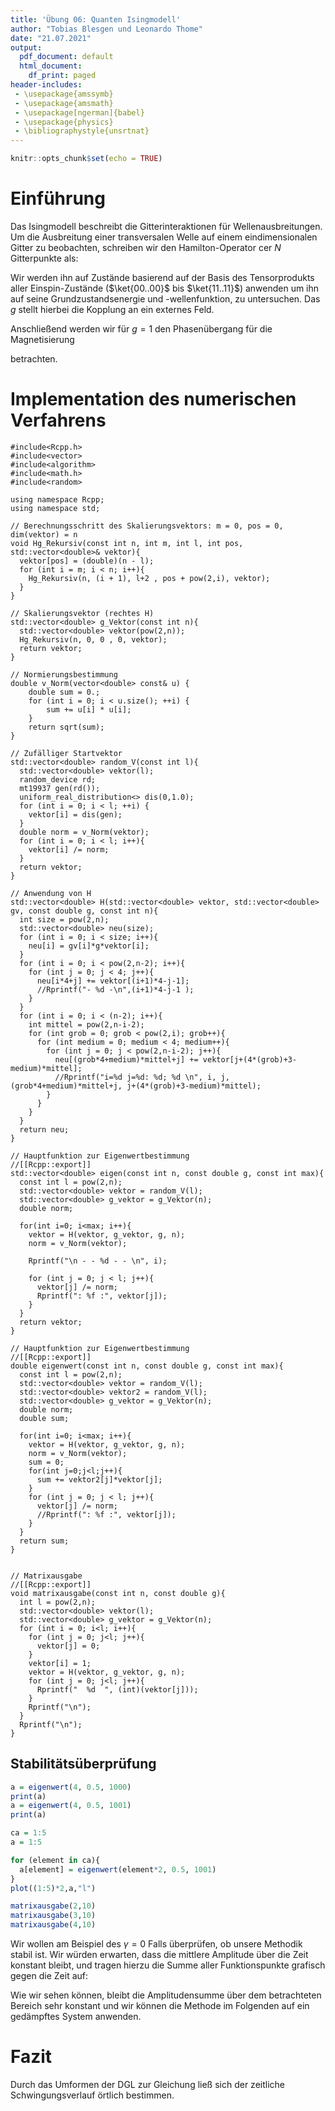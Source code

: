 ```yaml
---
title: 'Übung 06: Quanten Isingmodell'
author: "Tobias Blesgen und Leonardo Thome"
date: "21.07.2021"
output:
  pdf_document: default
  html_document:
    df_print: paged
header-includes: 
 - \usepackage{amssymb}
 - \usepackage{amsmath}
 - \usepackage[ngerman]{babel}
 - \usepackage{physics}
 - \bibliographystyle{unsrtnat}
---
```


[//]: # Ausführbefehl im allgemeinen: ``render("ComputerPhysik06.Rmd")``

```r
knitr::opts_chunk$set(echo = TRUE)
```

# Einführung

Das Isingmodell beschreibt die Gitterinteraktionen für Wellenausbreitungen. Um die Ausbreitung einer transversalen Welle auf einem eindimensionalen Gitter zu beobachten, schreiben wir den Hamilton-Operator cer $N$ Gitterpunkte als:

\begin{equation}
  H = \sum^{N-2}_{i=0} \sigma_i^x \otimes \sigma^x_{i+1} + g \sum_{i=0}^{N-1} \sigma^z_i.
\end{equation}

Wir werden ihn auf Zustände basierend auf der Basis des Tensorprodukts aller Einspin-Zustände ($\ket{00..00}$ bis $\ket{11..11}$) anwenden um ihn auf seine Grundzustandsenergie und -wellenfunktion, zu untersuchen. Das $g$ stellt hierbei die Kopplung an ein externes Feld.

Anschließend werden wir für $g=1$ den Phasenübergang für die Magnetisierung 

\begin{equation}
  M = \frac{1}{N} \bra{\psi} \sum_{i=0}^{N-1} \sigma_i^z \ket{\psi}
\end{equation}

betrachten.

# Implementation des numerischen Verfahrens



```Rcpp
#include<Rcpp.h>
#include<vector>
#include<algorithm>
#include<math.h>  
#include<random>

using namespace Rcpp;
using namespace std;

// Berechnungsschritt des Skalierungsvektors: m = 0, pos = 0, dim(vektor) = n
void Hg_Rekursiv(const int n, int m, int l, int pos, std::vector<double>& vektor){
  vektor[pos] = (double)(n - l);
  for (int i = m; i < n; i++){
    Hg_Rekursiv(n, (i + 1), l+2 , pos + pow(2,i), vektor);
  }
}

// Skalierungsvektor (rechtes H)
std::vector<double> g_Vektor(const int n){
  std::vector<double> vektor(pow(2,n));
  Hg_Rekursiv(n, 0, 0 , 0, vektor);
  return vektor;
}

// Normierungsbestimmung
double v_Norm(vector<double> const& u) {
    double sum = 0.;
    for (int i = 0; i < u.size(); ++i) {
        sum += u[i] * u[i];
    }
    return sqrt(sum);
}

// Zufälliger Startvektor
std::vector<double> random_V(const int l){
  std::vector<double> vektor(l);
  random_device rd; 
  mt19937 gen(rd()); 
  uniform_real_distribution<> dis(0,1.0);
  for (int i = 0; i < l; ++i) {
    vektor[i] = dis(gen);
  }
  double norm = v_Norm(vektor);
  for (int i = 0; i < l; i++){
    vektor[i] /= norm;
  }
  return vektor;
}

// Anwendung von H
std::vector<double> H(std::vector<double> vektor, std::vector<double> gv, const double g, const int n){
  int size = pow(2,n);
  std::vector<double> neu(size);
  for (int i = 0; i < size; i++){
    neu[i] = gv[i]*g*vektor[i];
  }
  for (int i = 0; i < pow(2,n-2); i++){
    for (int j = 0; j < 4; j++){
      neu[i*4+j] += vektor[(i+1)*4-j-1];
      //Rprintf("- %d -\n",(i+1)*4-j-1 );
    }
  }
  for (int i = 0; i < (n-2); i++){
    int mittel = pow(2,n-i-2);
    for (int grob = 0; grob < pow(2,i); grob++){
      for (int medium = 0; medium < 4; medium++){
        for (int j = 0; j < pow(2,n-i-2); j++){
          neu[(grob*4+medium)*mittel+j] += vektor[j+(4*(grob)+3-medium)*mittel];
          //Rprintf("i=%d j=%d: %d; %d \n", i, j, (grob*4+medium)*mittel+j, j+(4*(grob)+3-medium)*mittel);
        }
      }
    }
  }
  return neu;
}

// Hauptfunktion zur Eigenwertbestimmung
//[[Rcpp::export]]
std::vector<double> eigen(const int n, const double g, const int max){
  const int l = pow(2,n);
  std::vector<double> vektor = random_V(l);
  std::vector<double> g_vektor = g_Vektor(n);
  double norm;
  
  for(int i=0; i<max; i++){
    vektor = H(vektor, g_vektor, g, n);
    norm = v_Norm(vektor);
    
    Rprintf("\n - - %d - - \n", i);
    
    for (int j = 0; j < l; j++){
      vektor[j] /= norm;
      Rprintf(": %f :", vektor[j]);
    }
  }
  return vektor;
}

// Hauptfunktion zur Eigenwertbestimmung
//[[Rcpp::export]]
double eigenwert(const int n, const double g, const int max){
  const int l = pow(2,n);
  std::vector<double> vektor = random_V(l);
  std::vector<double> vektor2 = random_V(l);
  std::vector<double> g_vektor = g_Vektor(n);
  double norm;
  double sum;
  
  for(int i=0; i<max; i++){
    vektor = H(vektor, g_vektor, g, n);
    norm = v_Norm(vektor);
    sum = 0;
    for(int j=0;j<l;j++){
      sum += vektor2[j]*vektor[j];
    }
    for (int j = 0; j < l; j++){
      vektor[j] /= norm;
      //Rprintf(": %f :", vektor[j]);
    }
  }
  return sum;
}


// Matrixausgabe
//[[Rcpp::export]]
void matrixausgabe(const int n, const double g){
  int l = pow(2,n);
  std::vector<double> vektor(l);
  std::vector<double> g_vektor = g_Vektor(n);
  for (int i = 0; i<l; i++){
    for (int j = 0; j<l; j++){
      vektor[j] = 0;
    }
    vektor[i] = 1;
    vektor = H(vektor, g_vektor, g, n);
    for (int j = 0; j<l; j++){
      Rprintf("  %d  ", (int)(vektor[j]));
    }
    Rprintf("\n");
  }
  Rprintf("\n");
}

```



## Stabilitätsüberprüfung

```r
a = eigenwert(4, 0.5, 1000)
print(a)
a = eigenwert(4, 0.5, 1001)
print(a)

ca = 1:5
a = 1:5

for (element in ca){
  a[element] = eigenwert(element*2, 0.5, 1001)
}
plot((1:5)*2,a,"l")


```

```r
matrixausgabe(2,10)
matrixausgabe(3,10)
matrixausgabe(4,10)

```



Wir wollen am Beispiel des $\gamma = 0$ Falls überprüfen, ob unsere Methodik stabil ist. Wir würden erwarten, dass die mittlere Amplitude über die Zeit konstant bleibt, und tragen hierzu die Summe aller Funktionspunkte grafisch gegen die Zeit auf:


Wie wir sehen können, bleibt die Amplitudensumme über dem betrachteten Bereich sehr konstant und wir können die Methode im Folgenden auf ein gedämpftes System anwenden.


# Fazit
Durch das Umformen der DGL zur Gleichung \ref{Punktformel} ließ sich der zeitliche Schwingungsverlauf örtlich bestimmen.


\begin{thebibliography}{99}
\bibitem{demtroeder} 
Wolfgang Demtröder, \textit{Experimentalphysik 1, Mechanik und Wärme}, SpringerSpektrum, Auflage 8, 2018, Seite 334.

\end{thebibliography}
